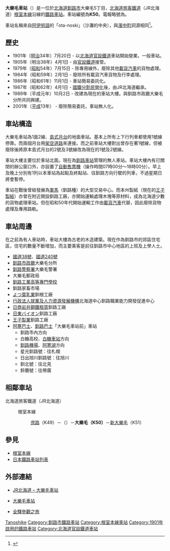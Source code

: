 {{noteTA
|T=zh-tw:大樂毛車站;zh-hk:大樂毛站;
|1=zh-tw:大樂毛車站;zh-hk:大樂毛站;
|2=zh-tw:庶路車站;zh-hk:庶路站;
|3=zh-tw:新大樂毛車站;zh-hk:新大樂毛站;
}}
{{日本車站資訊
|公司色 = #2cb431
|文字色 = 
|站名 = 大樂毛車站
|圖片 = File:JR Otanoshike sta 001.jpg
|pxl = 240px
|圖片說明 = 车站大楼（2013年9月）
|日文原名 = 大楽毛
|平假名 = おたのしけ
|羅馬拼音 = Otanoshike
|副站名 = 
|前一站 = K49 [[庶路車站|庶路]]
|前一站距離 = 10.4
|後一站距離 = 1.8
|後一站 = [[新大樂毛車站|新大樂毛]] K51
|電報略號 = シケ
|車站編號 = {{車站編號c|#8cc63e|K50}}
|停站路線數 = 
|所屬公司 = [[File:JR_logo_(hokkaido).svg|23px]][[北海道旅客鐵道|北海道旅客鐵道]]（JR北海道）
|所屬路線 = {{color|#8cc63e|■}}[[根室本線|根室本線]]
|距離 = 299.0
|起點站 = [[瀧川車站|瀧川]]
|所在地 = [[北海道|北海道]][[釧路市|釧路市]]大樂毛5丁目
|車站構造 = [[地面車站|地面車站]]
|月台配置 = 1面2線
|啟用年月日 = 1901年（[[明治|明治]]34年）7月20日
|廢站年月日 = 
|乘客人數 = 
|上下車人次 = 150
|統計年度 = 2014年
|轉車 = 
|備註 = [[無人車站|無人車站]]
|全寬備註 = 
}}
'''大樂毛車站'''（{{jpn|j=大楽毛駅|hg=おたのしけえき|rm=Otanoshike eki|f=y}}）是一位於[[北海道|北海道]][[釧路市|釧路市]]大樂毛5丁目，[[北海道旅客鐵道|北海道旅客鐵道]]（JR北海道）[[根室本線|根室本線]]沿線的[[鐵路車站|鐵路車站]]。車站編號為'''K50'''。電報略號為'''{{lang|ja|シケ}}'''。

車站名稱來自[[阿伊努語|阿伊努語]]的「ota-noski」（沙灘的中央），與[[濱中町|濱中町]]詞源相同<ref>{{Cite web|url=http://www.pref.hokkaido.lg.jp/ks/ass/grp/2130P.pdf|title=アイヌ語地名リスト|accessdate=2017-08-16|author=北海道庁|date=|publisher=北海道庁|archive-date=2018-04-17|archive-url=https://web.archive.org/web/20180417012526/http://www.pref.hokkaido.lg.jp/ks/ass/grp/2130P.pdf|dead-url=no}}</ref>。

== 歷史 ==
* 1901年（[[明治|明治]]34年）7月20日 - 以[[北海道官設鐵道|北海道官設鐵道]]車站開始營業。一般車站。
* 1905年（明治38年）4月1日 - 由[[日本國有鐵道|官設鐵道]]接管。
* 1979年（[[昭和|昭和]]54年）7月15日 - 除專用線外，廢除其他[[載貨汽車|載貨汽車]]的貨物處理。
* 1984年（昭和59年）2月1日 - 廢除所有載貨汽車貨物及行李處理。
* 1986年（昭和61年）11月1日 - 車站簡易委託化。
* 1987年（昭和62年）4月1日 - [[國鐵分割民營化|國鐵分割民營化]]後，由JR北海道繼承。
* 1989年（平成元年）10月2日 - 改建為現在的車站大樓。與釧路市政廳大樂毛分所共同興建。
* 2001年（[[平成|平成]]13年） - 廢除簡易委託，車站無人化。

== 車站構造 ==
大樂毛車站為1面2線、[[島式月台|島式月台]]的地面車站。基本上所有上下行列車都使用1號線停靠。而兩個月台用[[架空道路|架空道路]]來連接。而之前車站大樓對出曾存在著1號線，但被廢除後將原本島式月台的2號及3號線改為現在的1號及2號線。

車站大樓主要位於車站北面。現在為[[釧路車站|釧路車站]]管理的無人車站。車站大樓內有已關閉的辦公窗口外，亦設置了[[自動售票機|自動售票機]]（操作時間07時00分～18時00分）。早上及晚上分別有1列以本車站為起點及終點站、往釧路方向行駛的列車，不過星期日將會暫停。

車站在戰後曾經發展為[[軍馬|軍馬]]（釧路種）的大型交易中心。而本州製紙（現在的[[王子製紙|王子製紙]]）亦曾在附近開設釧路工廠，亦開始運輸處理木塊等原材料，成為北海道少數的貨物處理車站。但在昭和50年代開始運輸工作由[[載貨汽車|載貨汽車]]代替，因此廢除貨物處理及專用路軌。

== 車站周邊 ==
在之前為有人車站時，車站大樓為古老的木造建築。現在作為釧路市的郊區住宅區，住宅的數量不斷增加，而主要乘客是前往釧路市中心地區的上班及上學人士。
* [[國道38號|國道38號]]、[[國道240號|國道240號]]
* [[釧路市政廳|釧路市政廳]]大樂毛分所
* [[釧路警察署|釧路警察署]]大樂毛警署
* 大樂毛郵政局
* [[釧路工業高等專門學校|釧路工業高等專門學校]]
* 釧路家畜市場
* [[よつ葉乳業|よつ葉乳業]]釧根工廠
* [[行政法人|行政法人]][[就業及人力資源發展機構|就業及人力資源發展機構]]北海道中心釧路職業能力開發促進中心
* [[日商岩井鋼鐵租賃|日商岩井鋼鐵租賃]]釧路工廠
* [[日東バイオン|日東バイオン]]釧路工廠
* [[王子製業|王子製業]]釧路工廠
* [[阿寒巴士|阿寒巴士]]、[[釧路巴士|釧路巴士]]「大樂毛車站前」車站
** 釧路市內方向
** 白糠高校、[[白糠車站|白糠車站]]方向
** [[釧路機場|釧路機場]]、[[阿寒湖|阿寒湖]]方向
** 星光釧路號：往札幌
**日出旭川釧路號：往旭川
** 釧北號：往北見
** 鈴蘭號：往帶廣

== 相鄰車站 ==
; 北海道旅客鐵道（JR北海道）
: {{color|#8cc63e|■}}根室本線
:: [[庶路站|庶路]]（K49）－（{{link-ja|東庶路信號場|東庶路信号場}}）－'''大樂毛（K50）'''－[[新大樂毛站|新大樂毛]]（K51）

== 參見 ==
* [[根室本線|根室本線]]
* [[日本鐵路車站列表|日本鐵路車站列表]]

== 外部連結 ==
* {{ja}}[http://www.jrhokkaido.co.jp/network/station/station.html#4424 JR北海道 – 大樂毛車站]{{Wayback|url=http://www.jrhokkaido.co.jp/network/station/station.html#4424 |date=20190202042725 }}
* {{ja}}[http://www.mapion.co.jp/station/ST20097/ 大樂毛車站]{{Wayback|url=http://www.mapion.co.jp/station/ST20097/ |date=20100106093243 }}
* {{ja}}[http://www.tsuchibuta.com/jr-hokkaido/nemuroline/45otanoshike/45otanoshike.htm 全驛參觀之旅]{{Wayback|url=http://www.tsuchibuta.com/jr-hokkaido/nemuroline/45otanoshike/45otanoshike.htm |date=20120811212728 }}

{{根室本線2}}
{{DEFAULTSORT:Otanoshike}}
[[Category:日本鐵路車站_O|Tanoshike]]
[[Category:釧路市鐵路車站|Category:釧路市鐵路車站]]
[[Category:根室本線車站|Category:根室本線車站]]
[[Category:1901年啟用的鐵路車站|Category:1901年啟用的鐵路車站]]
[[Category:北海道官設鐵道車站|Category:北海道官設鐵道車站]]